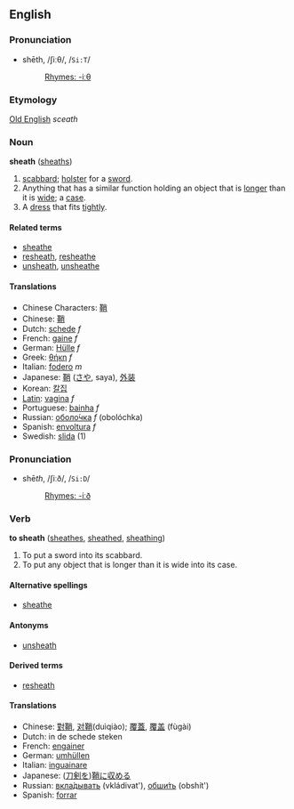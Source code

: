 ==English==

===Pronunciation===
*shēth, /ʃiːθ/, /<tt>Si:T</tt>/
*:[[Rhymes:English:-iːθ|Rhymes: -iːθ]]

===Etymology===
[[Old English]] ''sceath''

===Noun===
'''sheath''' ([[sheaths]])

#[[scabbard]]; [[holster]] for a [[sword]].
#Anything that has a similar function holding an object that is [[long]]er than it is [[wide]]; a [[case]].  
#A [[dress]] that fits [[tightly]].


====Related terms====
*[[sheathe]]
*[[resheath]], [[resheathe]]
*[[unsheath]], [[unsheathe]]

====Translations====
*Chinese Characters: [[鞘]]
*Chinese: [[鞘]]
*Dutch: [[schede]] ''f''
*French: [[gaine]] ''f''
*German: [[Hülle]] ''f''
*Greek: [[θήκη]] ''f''
*Italian: [[fodero]] ''m''
*Japanese: [[鞘]] ([[さや]], saya), [[外装]] 
*Korean: [[칼집]]
*[[Latin]]: [[vagina]] ''f''
*Portuguese: [[bainha]] ''f''
*Russian: [[оболочка|оболо́чка]] ''f'' (obol&oacute;chka)
*Spanish: [[envoltura]] ''f''
*Swedish: [[slida]] (1)

===Pronunciation===
*shē<i>th</i>, /ʃiːð/, /<tt>Si:D</tt>/
*:[[Rhymes:English:-iːð|Rhymes: -iːð]]

===Verb===
'''to sheath''' ([[sheathes]], [[sheathed]], [[sheathing]])

#To put a sword into its scabbard.
#To put any object that is longer than it is wide into its case.

====Alternative spellings====
*[[sheathe]]

====Antonyms====
*[[unsheath]]

====Derived terms====
*[[resheath]]

====Translations====
*Chinese: [[對鞘]], [[对鞘]](duìqiào); [[覆蓋]], [[覆盖]] (fùgài)
*Dutch: in de schede steken<!-- not a set phrase so not wikified -->
*French: [[engainer]]
*German: [[umhüllen]]
*Italian: [[inguainare]]
*Japanese: ([[刀剣]]を)[[鞘]]に[[収める]]
*Russian: [[вкладывать|вкла́дывать]] (vkl&aacute;divat'), [[обшить|обши́ть]] (obsh&iacute;t')
*Spanish: [[forrar]]